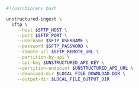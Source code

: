 ```bash CLI
#!/usr/bin/env bash

unstructured-ingest \
  sftp \
    --host $SFTP_HOST \
    --port $SFTP_PORT \
    --username $SFTP_USERNAME \
    --password $SFTP_PASSWORD \
    --remote-url $SFTP_REMOTE_URL \
    --partition-by-api \
    --api-key $UNSTRUCTURED_API_KEY \
    --partition-endpoint $UNSTRUCTURED_API_URL \
    --download-dir $LOCAL_FILE_DOWNLOAD_DIR \
    --output-dir $LOCAL_FILE_OUTPUT_DIR
```
